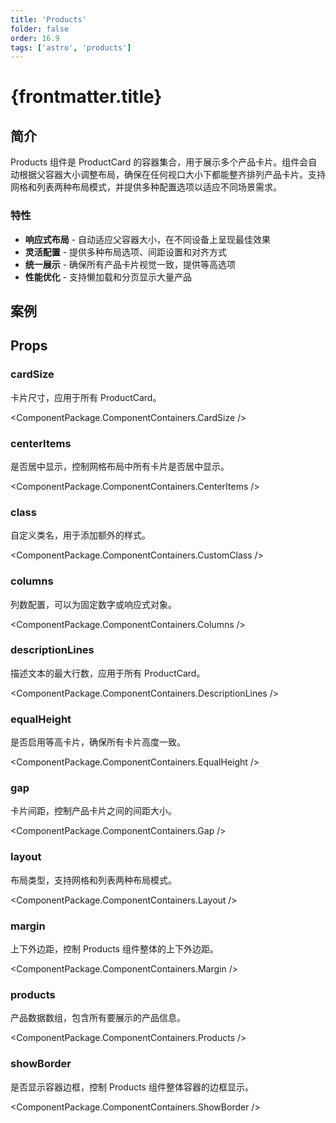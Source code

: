 ```yaml
---
title: 'Products'
folder: false
order: 16.9
tags: ['astro', 'products']
---
```



# {frontmatter.title}

## 简介

Products 组件是 ProductCard 的容器集合，用于展示多个产品卡片。组件会自动根据父容器大小调整布局，确保在任何视口大小下都能整齐排列产品卡片。支持网格和列表两种布局模式，并提供多种配置选项以适应不同场景需求。

### 特性

- **响应式布局** - 自动适应父容器大小，在不同设备上呈现最佳效果
- **灵活配置** - 提供多种布局选项、间距设置和对齐方式
- **统一展示** - 确保所有产品卡片视觉一致，提供等高选项
- **性能优化** - 支持懒加载和分页显示大量产品

## 案例

<ProductsBasic />

## Props

### cardSize

卡片尺寸，应用于所有 ProductCard。

<ComponentPackage.ComponentContainers.CardSize />

### centerItems

是否居中显示，控制网格布局中所有卡片是否居中显示。

<ComponentPackage.ComponentContainers.CenterItems />

### class

自定义类名，用于添加额外的样式。

<ComponentPackage.ComponentContainers.CustomClass />

### columns

列数配置，可以为固定数字或响应式对象。

<ComponentPackage.ComponentContainers.Columns />

### descriptionLines

描述文本的最大行数，应用于所有 ProductCard。

<ComponentPackage.ComponentContainers.DescriptionLines />

### equalHeight

是否启用等高卡片，确保所有卡片高度一致。

<ComponentPackage.ComponentContainers.EqualHeight />

### gap

卡片间距，控制产品卡片之间的间距大小。

<ComponentPackage.ComponentContainers.Gap />

### layout

布局类型，支持网格和列表两种布局模式。

<ComponentPackage.ComponentContainers.Layout />

### margin

上下外边距，控制 Products 组件整体的上下外边距。

<ComponentPackage.ComponentContainers.Margin />

### products

产品数据数组，包含所有要展示的产品信息。

<ComponentPackage.ComponentContainers.Products />

### showBorder

是否显示容器边框，控制 Products 组件整体容器的边框显示。

<ComponentPackage.ComponentContainers.ShowBorder />
